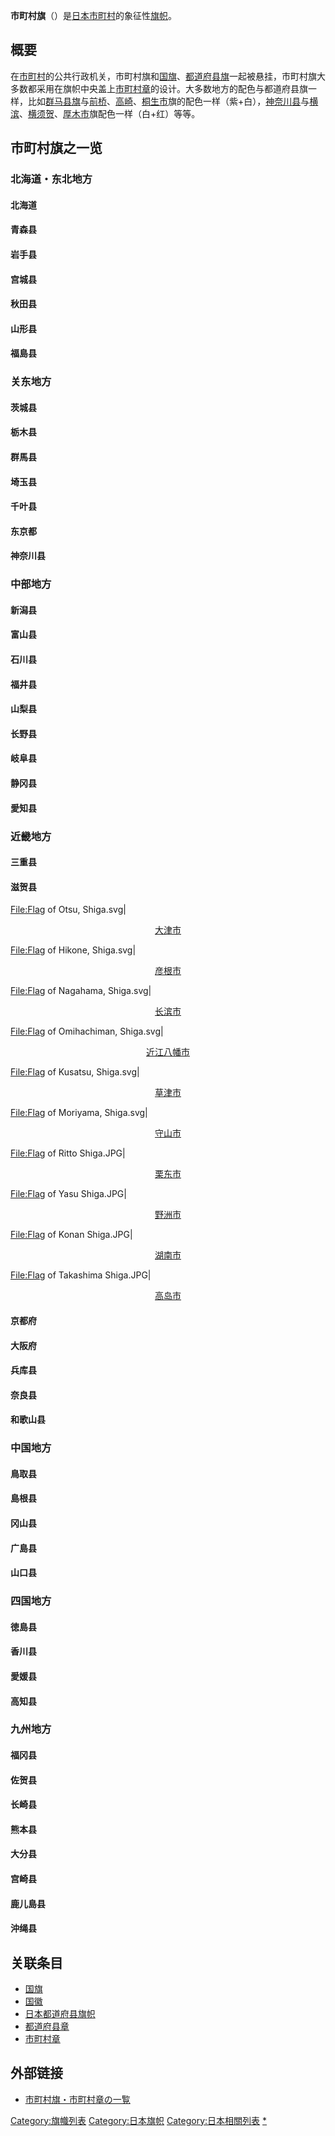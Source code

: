 '''市町村旗'''（{{jpn|j=市町村旗|hg=しちょうそんき|rm=|f=}}）是[[日本|日本]][[市町村|市町村]]的象征性[[旗帜|旗帜]]。
== 概要 ==
在[[市町村|市町村]]的公共行政机关，市町村旗和[[国旗|国旗]]、[[都道府县旗|都道府县旗]]一起被悬挂，市町村旗大多数都采用在旗帜中央盖上[[市町村章|市町村章]]的设计。大多数地方的配色与都道府县旗一样，比如[[群马县旗|群马县旗]]与[[前桥市|前桥]]、[[高崎市|高崎]]、[[桐生市|桐生市]]旗的配色一样（紫+白），[[神奈川县|神奈川县]]与[[横滨市|横滨]]、[[横须贺市|横须贺]]、[[厚木市|厚木市]]旗配色一样（白+红）等等。

== 市町村旗之一览==
=== 北海道・东北地方 ===
==== 北海道 ====
{{Gallery|width=150|height=100|captionstyle=text-align:center;
|File:Flag of Abashiri, Hokkaido.svg|[[网走市|网走市]]
|File:Flag of Akabira, Hokkaido.svg|[[赤平市|赤平市]]
|File:Flag of Asahikawa, Hokkaido.svg|[[旭川市|旭川市]]
|File:Flag of Ashibetsu, Hokkaido.svg|[[芦別市|芦別市]]
|File:Flag of Bibai, Hokkaido.svg|[[美呗市|美呗市]]
|File:Flag of Biratori, Hokkaido.svg|[[平取町|平取町]]
|File:Flag of Chitose, Hokkaido.svg|[[千岁市|千岁市]]
|File:Flag of Ebetsu, Hokkaido.svg|[[江别市|江别市]]
|File:Flag of Esashi, Hiyama, Hokkaido.svg|[[江差町|江差町]]
|File:Flag of Hakodate, Hokkaido.svg|[[函馆市|函馆市]]
|File:Flag of Iwamizawa, Hokkaido.svg|[[岩见泽市|岩见泽市]]
|File:Flag of Kitami, Hokkaido.svg|[[北见市|北见市]]
|File:Flag of Kushiro, Hokkaido.svg|[[钏路市|钏路市]]
|File:Flag of Kutchan, Hokkaido.svg|[[俱知安町|俱知安町]]
|File:Flag of Mikasa, Hokkaido.svg|[[三笠市|三笠市]]
|File:Flag of Monbetsu, Hokkaido.svg|[[纹別市|纹別市]]
|File:Flag of Muroran, Hokkaido.svg|[[室兰市|室兰市]]
|File:Flag of Nakashibetsu, Hokkaido.svg|[[中标津町|中标津町]]
|File:Flag of Nayoro, Hokkaido.svg|[[名寄市|名寄市]]
|File:Flag of Nemuro, Hokkaido.svg|[[根室市|根室市]]
|File:Flag of Obihiro, Hokkaido.svg|[[带广市|带广市]]
|File:Flag of Otaru, Hokkaido.svg|[[小樽市|小樽市]]
|File:Flag of Rumoi, Hokkaido.svg|[[留萌市|留萌市]]
|File:Flag of Sapporo, Hokkaido.svg|[[札幌市|札幌市]]
|File:Flag of Shibetsu, Hokkaido.svg|[[士別市|士別市]]
|File:Flag of Shintotsukawa, Hokkaido.svg|[[新十津川町|新十津川町]]
|File:Flag of Tomakomai, Hokkaido.svg|[[苫小牧市|苫小牧市]]
|File:Flag of Urakawa, Hokkaido.svg|[[浦河町|浦河町]]
|File:Flag of Utashinai Hokkaido.svg|[[歌志内市|歌志内市]]
|File:Flag of Wakkanai, Hokkaido.svg|[[稚内市|稚内市]]
|File:Flag of Yubari, Hokkaido.svg|[[夕张市|夕张市]]
}}

==== 青森县 ====
{{Gallery|width=150|height=100|style=background-color:white;|captionstyle=text-align:center;
|File:Flag of Aomori, Aomori.svg|[[青森市|青森市]]
|File:Flag of Hirosaki, Aomori.svg|[[弘前市|弘前市]]
|File:Flag of Hachinohe, Aomori.svg|[[八户市|八户市]]
|File:Flag of Kuroishi, Aomori.svg|[[黑石市|黑石市]]
|File:Flag of Goshogawara, Aomori.svg|[[五所川原市|五所川原市]]
|File:Flag of Towada, Aomori.svg|[[十和田市|十和田市]]
|File:Flag of Misawa, Aomori.svg|[[三泽市|三泽市]]
|File:Flag of Mutsu, Aomori.svg|[[陆奥市|陆奥市]]
|File:Flag of Hirakawa, Aomori.svg|[[平川市|平川市]]
}}

==== 岩手县 ====
{{Gallery|width=150|height=100|style=background-color:white;|captionstyle=text-align:center;
|File:Flag of Morioka, Iwate.svg|[[盛冈市|盛冈市]]
|File:Flag of Kamaishi, Iwate.svg|[[釜石市|釜石市]]
|File:Flag of Miyako Iwate.svg|[[宫古市|宫古市]]
|File:Flag of Ichinoseki, Iwate.svg|[[一关市|一关市]]
|File:Flag of Ofunato, Iwate.svg|[[大船渡市|大船渡市]]
|File:Flag of Hanamaki, Iwate.svg|[[花卷市|花卷市]]
|File:Flag of Kitakami Iwate.JPG|[[北上市|北上市]]
|File:Flag of Kuji Iwate.svg|[[久慈市|久慈市]]
|File:Flag of Tono, Iwate.svg|[[远野市|远野市]]
|File:Flag of Rikuzentakata, Iwate.svg|[[陆前高田市|陆前高田市]]
|File:Flag of Ninohe, Iwate.svg|[[二户市|二户市]]
|File:Flag of Oshu Iwate.JPG|[[奥州市|奥州市]]
}}

==== 宫城县 ====
{{Gallery|width=150|height=100|style=background-color:white;|captionstyle=text-align:center;
|File:Flag of Sendai, Miyagi.svg|[[仙台市|仙台市]]
|File:Flag of Ishinomaki, Miyagi.svg|[[石卷市|石卷市]]
|File:Flag of Shiogama, Miyagi.svg|[[盐竈市|盐竈市]]
|File:Flag of Kesennuma Miyagi.svg|[[气仙沼市|气仙沼市]]
|File:Flag of Shiroishi, Miyagi.svg|[[白石市|白石市]]
|File:Flag of Osaki, Miyagi.svg|[[大崎市|大崎市]]
}}

==== 秋田县 ====
{{Gallery|width=150|height=100|style=background-color:white;|captionstyle=text-align:center;
|File:Flag of Akita, Akita.svg|[[秋田市|秋田市]]
|File:Flag of Noshiro Akita.JPG|[[能代市|能代市]]
|File:Flag of Yokote Akita.svg|[[横手市|横手市]]
|File:Flag of Odate, Akita.svg|[[大館市|大館市]]
|File:Flag of Daisen, Akita.svg|[[大仙市|大仙市]]
|File:Flag of Ogata, Akita.svg|[[大潟村|大潟村]]
}}

==== 山形县 ====
{{Gallery|width=150|height=100|style=background-color:white;|captionstyle=text-align:center;
|File:Flag of Yamagata, Yamagata.svg|[[山形市|山形市]]
|File:Flag of Yonezawa, Yamagata.svg|[[米泽市|米泽市]]
|File:Flag of Tsuruoka, Yamagata.svg|[[鹤冈市|鹤冈市]]
|File:Flag of Sakata, Yamagata.svg|[[酒田市|酒田市]]
}}

==== 福島县====
{{Gallery|width=150|height=100|style=background-color:white;|captionstyle=text-align:center;
|File:Flag of Fukushima, Fukushima.svg|[[福岛市|福岛市]]
|File:Flag of Aizuwakamatsu, Fukushima.svg|[[会津若松市|会津若松市]]
|File:Flag of Koriyama, Fukushima.svg|[[郡山市|郡山市]]
|File:Flag of Shirakawa, Fukushima.svg|[[白河市|白河市]]
|File:Flag of Iwaki, Fukushima.svg|[[磐城市|磐城市]]
}}

=== 关东地方 ===
==== 茨城县 ====
{{Gallery|width=150|height=100|style=background-color:white;|captionstyle=text-align:center;
|File:Flag of Mito, Ibaraki.svg|[[水户市|水户市]]
|File:Flag of Hitachi, Ibaraki.svg|[[日立市|日立市]]
|File:Flag of Tsuchiura, Ibaraki.svg|[[土浦市|土浦市]]
|File:Flag of Ishioka Ibaraki.svg|[[石冈市|石冈市]]
|File:Flag of Yuki, Ibaraki.svg|[[结城市|结城市]]
|File:Flag of Ryūgasaki, Ibaraki.svg|[[龙崎市|龙崎市]] |File:Flag of Tsukuba, Ibaraki.svg|[[筑波市|筑波市]]
}}

==== 栃木县 ====
{{Gallery|width=150|height=100|style=background-color:white;|captionstyle=text-align:center;
|File:Flag of Utsunomiya, Tochigi.svg|[[宇都宫市|宇都宫市]]
|File:Flag of Ashikaga, Tochigi.svg|[[足利市|足利市]]
|File:Flag of Tochigi Tochigi.svg|[[栃木市|栃木市]]
|File:Flag of Sano Tochigi.svg|[[佐野市|佐野市]]
|File:Flag of Kanuma, Tochigi.svg|[[鹿沼市|鹿沼市]]
|File:Flag of Nikko, Tochigi.svg|[[日光市|日光市]]
|File:Flag of Oyama, Tochigi.svg|[[小山市|小山市]]
|File:Flag of Moka Tochigi.svg|[[真冈市|真冈市]]
|File:Flag of Otawara, Tochigi.svg|[[大田原市|大田原市]]
|File:Flag of Nasushiobara, Tochigi.svg|[[那须乌山市|那须乌山市]]
|File:Flag of Sakura Tochigi.svg|[[樱市|樱市]]
}}

==== 群馬县 ====
{{Gallery|width=150|height=100|style=background-color:white;|captionstyle=text-align:center;
|File:Flag of Maebashi, Gunma.svg|[[前桥市|前桥市]]
|File:Flag of Takasaki, Gunma.svg|[[高崎市|高崎市]]
|File:Flag of Kiryu, Gunma.svg|[[桐生市|桐生市]]
|File:Flag of Ota, Gunma.svg|[[太田市|太田市]]
|File:Flag of Isesaki, Gunma.svg|[[伊势崎市|伊势崎市]]
}}

==== 埼玉县 ====
{{Gallery|width=150|height=100|style=background-color:white;|captionstyle=text-align:center;
|File:Flag of Ageo, Saitama.svg|[[上尾市|上尾市]]
|File:Flag of Asaka, Saitama.svg|[[朝霞市|朝霞市]]
|File:Flag of Chichibu, Saitama.svg|[[秩父市|秩父市]]
|File:Flag of Gyoda, Saitama.svg|[[行田市|行田市]]
|File:Flag of Fujimi, Saitama.svg|[[富士见市|富士见市]]   
|File:Flag of Fujimino, Saitama.svg|[[富士见野市|富士见野市]]
|File:Flag of Fukaya, Saitama.svg|[[深谷市|深谷市]]
|File:Flag of Hanno Saitama.svg|[[饭能市|饭能市]]
|File:Flag of Hanyu, Saitama.svg|[[羽生市|羽生市]]
|File:Flag of Hasuda Saitama.svg|[[莲田市|莲田市]]
|File:Flag of Hidaka, Saitama.svg|[[日高市|日高市]]
|File:Flag of Higashimatsuyama, Saitama.svg|[[东松山市|东松山市]]
|File:Flag of Honjo, Saitama.svg|[[本庄市|本庄市]]
|File:Flag of Iruma, Saitama.svg|[[入间市|入间市]] 
|File:Flag of Kasukabe.svg|[[春日部市|春日部市]]
|File:Flag of Kawagoe, Saitama.svg|[[川越市|川越市]]
|File:Flag of Kawaguchi, Saitama.svg|[[川口市|川口市]]
|File:Flag of Kazo Saitama.svg|[[加须市|加须市]]
|File:Flag of Kitamoto, Saitama.svg|[[北本市|北本市]] 
|File:Flag of Kōnosu, Saitama.svg|[[鸿巢市|鸿巢市]]
|File:Flag of Koshigaya, Saitama.svg|[[越谷市|越谷市]]
|File:Flag of Kuki Saitama.svg|[[久喜市|久喜市]]
|File:Flag of Kumagaya, Saitama.svg|[[熊谷市|熊谷市]]
|File:Flag of Misato, Saitama.svg|[[三乡市|三乡市]] 
|File:Flag of Niiza, Saitama.svg|[[新座市|新座市]]
|File:Flag of Okegawa, Saitama.svg|[[桶川市|桶川市]] 
|File:Flag of Sakado, Saitama.svg|[[坂户市|坂户市]]
|File:Flag of Saitama, Saitama.svg|[[埼玉市|埼玉市]]
|File:Flag of Satte Saitama.svg|[[幸手市|幸手市]]
|File:Flag of Sayama, Saitama.svg|[[狭山市|狭山市]]
|File:Flag of Shiki, Saitama.svg|[[志木市|志木市]]
|File:Flag of Shiraoka Saitama.svg|[[白冈市|白冈市]]
|File:Flag of Soka, Saitama.svg|[[草加市|草加市]]
|File:Flag of Toda, Saitama.svg|[[户田市|户田市]]   
|File:Flag of Tokorozawa, Saitama.svg|[[所泽市|所泽市]]
|File:Flag of Tsurugashima Saitama.svg|[[鹤岛市|鹤岛市]] 
|File:Flag of Wako, Saitama.svg|[[和光市|和光市]]
|File:Flag of Warabi, Saitama.svg|[[蕨市|蕨市]]
|File:Flag of Yashio Saitama.svg|[[八潮市|八潮市]]
|File:Flag of Yoshikawa, Saitama.svg|[[吉川市|吉川市]] 
}}

==== 千叶县 ====
{{Gallery|width=150|height=100|style=background-color:white;|captionstyle=text-align:center;
|File:Flag of Chiba, Chiba.svg|[[千叶市|千叶市]]
|File:Flag of Choshi, Chiba.svg|[[铫子市|铫子市]]
|File:Flag of Ichikawa, Chiba.svg|[[市川市|市川市]]
|File:Flag of Funabashi, Chiba.svg|[[船桥市|船桥市]]
|File:Flag of Tateyama, Chiba.svg|[[馆山市|馆山市]]
|File:Flag of Kisarazu, Chiba.svg|[[木更津市|木更津市]]
|File:Flag of Matsudo, Chiba.svg|[[松户市|松户市]]
|File:Flag of Noda, Chiba.svg|[[野田市|野田市]]
|File:Flag of Mobara, Chiba.svg|[[茂原市|茂原市]]
|File:Flag of Narita, Chiba.svg|[[成田市|成田市]]
|File:Flag of Sakura, Chiba.svg|[[佐仓市|佐仓市]]
|File:Flag of Togane, Chiba.svg|[[东金市|东金市]]
|File:Flag of Asahi, Chiba.svg|[[旭市|旭市]]
|File:Flag of Narashino, Chiba.svg|[[习志野市|习志野市]]
|File:Flag of Kashiwa, Chiba.svg|[[柏市|柏市]]
|File:Flag of Katsuura, Chiba.svg|[[胜浦市|胜浦市]]
|File:Flag of Ichihara, Chiba.svg|[[市原市|市原市]]
|File:Flag of Nagareyama, Chiba.svg|[[流山市|流山市]]
|File:Flag of Yachiyo, Chiba.svg|[[八千代市|八千代市]]
|File:Flag of Abiko, Chiba.svg|[[我孙子市|我孙子市]]
|File:Flag of Kamagaya, Chiba.svg|[[镰谷市|镰谷市]]
|File:Flag of Kimitsu, Chiba.svg|[[君津市|君津市]]
|File:Flag of Futtsu Chiba.svg|[[富津市|富津市]]
|File:Flag of Urayasu, Chiba.svg|[[浦安市|浦安市]]
|File:Flag of Yotsukaido chiba chapter.svg|[[四街道市|四街道市]]
|File:Flag of Sodegaura Chiba.svg|[[袖浦市|袖浦市]]
|File:Flag of Yachimata, Chiba.svg|[[八街市|八街市]]
|File:Flag of Inzai, Chiba.svg|[[印西市|印西市]]
|File:Flag of Shiroi, Chiba.svg|[[白井市|白井市]]
|File:Flag of Tomisato, Chiba.svg|[[富里市|富里市]]
|File:Flag of Isumi, Chiba.svg|[[夷隅市|夷隅市]]
|File:Flag of Sosa, Chiba.svg|[[匝瑳市|匝瑳市]]
|File:Flag of Minamibōsō, Chiba.svg|[[南房总市|南房总市]]
|File:Flag of Katori, Chiba.svg|[[香取市|香取市]]
|File:Flag of Sanmu, Chiba.svg|[[山武市|山武市]]
|File:Flag of Oamashirasato, Chiba.svg|[[大网白里市|大网白里市]]
|File:Flag of Shisui, Chiba.svg|[[酒酒井町|酒酒井町]]
}}

==== 东京都 ====
{{Gallery|width=150|height=100|style=background-color:white;|captionstyle=text-align:center;
|File:Flag of Chiyoda, Tokyo.svg|[[千代田区|千代田区]]
|File:Flag of Chuo, Tokyo.svg|[[中央区_(东京都)|中央区]]
|File:Flag of Minato, Tokyo.svg|[[港区_(东京都)|港区]]
|File:Flag of Shinjuku, Tokyo.svg|[[新宿区|新宿区]]
|File:Flag of Bunkyo, Tokyo.svg|[[文京区|文京区]]
|File:Flag of Taito, Tokyo.svg|[[台东区|台东区]]
|File:Flag of Sumida, Tokyo.svg|[[墨田区|墨田区]]
|File:Flag of Koto, Tokyo.svg|[[江東區_(東京都)|江东区]]
|File:Flag of Shinagawa, Tokyo.svg|[[品川区|品川区]]
|File:Flag of Meguro, Tokyo.svg|[[目黑区|目黑区]]
|File:Flag of Ota, Tokyo.svg|[[大田区|大田区]]
|File:Flag of Setagaya, Tokyo.svg|[[世田谷区|世田谷区]]
|File:Flag of Shibuya, Tokyo.svg|[[涩谷区|涩谷区]]
|File:Flag of Nakano, Tokyo.svg|[[中野区|中野区]]
|File:Flag of Suginami, Tokyo.svg|[[杉並区|杉並区]]
|File:Flag of Toshima, Tokyo.svg|[[丰岛区|丰岛区]]
|File:Flag of Kita, Tokyo.svg|[[北区_(东京都)|北区]]
|File:Flag of Arakawa, Tokyo.svg|[[荒川区|荒川区]]
|File:Flag of Itabashi, Tokyo.svg|[[板桥区_(日本)|板橋区]]
|File:Flag of Nerima, Tokyo.svg|[[练马区|练马区]]
|File:Flag of Adachi, Tokyo.svg|[[足立区|足立区]]
|File:Flag_of_Katsushika-ku,_Tokyo.svg|[[葛饰区|葛饰区]]
|File:Flag of Edogawa, Tokyo.svg|[[江户川区|江户川区]]
|File:Flag of Hachioji, Tokyo.svg|[[八王子市|八王子市]]
|File:Flag of Tachikawa, Tokyo.svg|[[立川市|立川市]]
|File:Flag of Musashino, Tokyo.svg|[[武藏野市|武藏野市]]
|File:Flag of Mitaka, Tokyo.svg|[[三鹰市|三鹰市]]
|File:Flag of Ome, Tokyo.svg|[[青梅市|青梅市]]
|File:Flag of Fuchu, Tokyo.svg|[[府中市_(东京都)|府中市]]
|File:Flag of Akishima, Tokyo.svg|[[昭島市|昭島市]]
|File:Flag of Chofu, Tokyo.svg|[[调布市|调布市]]
|File:Flag of Machida, Tokyo.svg|[[町田市|町田市]]
|File:Flag of Koganei, Tokyo.svg|[[小金井市|小金井市]]
|File:Flag of Kodaira, Tokyo.svg|[[小平市|小平市]]
|File:Flag of Kokubunji, Tokyo.svg|[[国分寺市|国分寺市]]
|File:Flag of Kunitachi, Tokyo.svg|[[国立市|国立市]]
|File:Flag of Fussa, Tokyo.svg|[[福生市|福生市]]
|File:Flag of Komae, Tokyo.svg|[[狛江市|狛江市]]
|File:Flag of Higashiyamato Tokyo.svg|[[东大和市|东大和市]]
|File:Flag of Kiyose Tokyo.svg|[[清濑市|清濑市]]
|File:Flag of Musashimurayama, Tokyo.svg|[[武藏村山市|武藏村山市]]
|File:Flag of Tama, Tokyo.svg|[[多摩市|多摩市]]
|File:Flag of Inagi, Tokyo.svg|[[稻城市|稻城市]]
|File:Flag of_Hamura, Tokyo.svg|[[羽村市|羽村市]]
|File:Flag of Akiruno, Tokyo.svg|[[秋留野市|秋留野市]]
|File:Flag of Nishitokyo, Tokyo.svg|[[西东京市|西东京市]]
|File:Flag of Mizuho, Tokyo.svg|[[瑞穗町|瑞穗町]]
|File:Flag of Hinode, Tokyo.svg|[[日之出町|日之出町]]
|File:Flag of Okutama, Tokyo.svg|[[奥多摩町|奥多摩町]]
|File:Flag of Hinohara, Tokyo.svg|[[桧原村|桧原村]]
|File:Flag of Oshima, Tokyo.svg|[[大岛町|大岛町]]
|File:Flag of Hachijo, Tokyo.svg|[[八丈町|八丈町]]
|File:Flag of Aogashima, Tokyo.svg|[[青岛村|青岛村]]
|File:Flag of Ogasawara, Tokyo.svg|[[小笠原村|小笠原村]]
}}

==== 神奈川县 ====
{{Gallery|width=150|height=100|style=background-color:white;|captionstyle=text-align:center;
|File:Flag of Yokohama, Kanagawa.svg|[[横滨市|横滨市]]
|File:Flag of Kawasaki.svg|[[川崎市|川崎市]]
|File:Flag of Yokosuka, Kanagawa.svg|[[横须贺市|横须贺市]]
|File:Flag of Hiratsuka, Kanagawa.svg|[[平塚市|平塚市]]
|File:Flag of Kamakura, Kanagawa.svg|[[镰仓市|镰仓市]]
|File:Flag of Fujisawa, Kanagawa.svg|[[藤泽市|藤泽市]]
|File:Flag of Odawara, Kanagawa.svg|[[小田原市|小田原市]]
|File:Flag of Chigasaki, Kanagawa.svg|[[茅崎市|茅崎市]]
|File:Flag of Zushi Kanagawa.svg|[[逗子市|逗子市]]
|File:Flag of Sagamihara, Kanagawa.svg|[[相模原市|相模原市]]
|File:Flag of Miura Kanagawa.svg|[[三浦市|三浦市]]
|File:Flag of Hadano, Kanagawa.svg|[[秦野市|秦野市]]
|File:Flag of Atsugi, Kanagawa.svg|[[厚木市|厚木市]]
|File:Flag of Yamato, Kanagawa.svg|[[大和市|大和市]]
|File:Flag of Isehara, Kanagawa.svg|[[伊勢原市|伊勢原市]]
|File:Flag of Ebina, Kanagawa.svg|[[海老名市|海老名市]]
|File:Flag of Zama, Kanagawa.svg|[[座間市|座間市]]
|File:Flag of Minamiashigara, Kanagawa.svg|[[南足柄市|南足柄市]]
|File:Flag of Ayase, Kanagawa.svg|[[绫濑市|绫濑市]]
|File:Flag of Hakone, Kanagawa.svg|[[箱根町|箱根町]]
}}

=== 中部地方 ===
==== 新潟县 ====
{{Gallery|width=150|height=100|style=background-color:white;|captionstyle=text-align:center;
|File:Flag of Niigata, Niigata.svg|[[新潟市|新潟市]]
|File:Flag of Nagaoka, Niigata.svg|[[长冈市|长冈市]]
|File:Flag of Sanjo, Niigata.svg|[[三条市|三条市]]
|File:Flag of Kashiwazaki, Niigata.svg|[[柏崎市|柏崎市]]
|File:Flag of Shibata, Niigata.svg|[[新发田市|新发田市]]
|File:Flag of Ojiya Niigata.svg|[[小千谷市|小千谷市]]
|File:Flag of Kamo Niigata.svg|[[加茂市|加茂市]]
|File:Flag of Tokamachi Niigata.svg|[[十日町市|十日町市]]
|File:Flag of Mitsuke, Niigata.svg|[[见附市|见附市]]
|File:Flag of Tsubame, Niigata.svg|[[燕市|燕市]]
|File:Flag of Itoigawa, Niigata.svg|[[糸魚川市|糸魚川市]]
|File:Flag of Myoko Nigata.svg|[[妙高市|妙高市]]
|File:Flag of Gosen Niigata.svg|[[五泉市|五泉市]]
|File:Flag of Joetsu, Niigata.svg|[[上越市|上越市]]
|File:Flag of Sado, Niigata.svg|[[佐渡市|佐渡市]]
}}

==== 富山县 ====
{{Gallery|width=150|height=100|style=background-color:white;|captionstyle=text-align:center;
|File:Flag of Toyama, Toyama.svg|[[富山市|富山市]]
|File:Flag of Takaoka, Toyama.svg|[[高冈市|高冈市]]
|File:Uozu-shisho.png|[[鱼津市|鱼津市]]
|File:Flag of Himi Toyama.svg|[[冰見市|冰見市]]
|File:Flag of Namerikawa Toyama.JPG|[[滑川市|滑川市]]
|File:Flag of Kurobe, Toyama.svg|[[黑部市|黑部市]]
|File:Flag of Tonami, Toyama.svg|[[砺波市|砺波市]]
}}

==== 石川县 ====
{{Gallery|width=150|height=100|style=background-color:white;|captionstyle=text-align:center;
|File:Flag of Kanazawa, Ishikawa.svg|[[金泽市|金泽市]]
|File:Flag of Nanao, Ishikawa.svg|[[七尾市|七尾市]]
|File:Flag of Komatsu, Ishikawa.svg|[[小松市|小松市]]
|File:Flag of Suzu, Ishikawa.svg|[[珠洲市|珠洲市]]
|File:Flag of Kaga, Ishikawa.svg|[[加贺市|加贺市]]
|File:Flag of Hakui, Ishikawa.svg|[[羽咋市|羽咋市]]
}}

==== 福井县 ====
{{Gallery|width=150|height=100|style=background-color:white;|captionstyle=text-align:center;
|File:Flag of Fukui, Fukui.svg|[[福井市|福井市]]
|File:Flag of Tsuruga, Fukui.svg|[[敦贺市|敦贺市]]
|File:Flag of Obama, Fukui.svg|[[小滨市|小滨市]]
|File:Flag of Ōno, Fukui.svg|[[大野市|大野市]]
|File:Flag of Katsuyama, Fukui.svg|[[胜山市|胜山市]]
|File:Flag of Sabae, Fukui.JPG|[[鯖江市|鯖江市]]
|File:Flag of Echizencity Fukui.JPG|[[越前市|越前市]]
}}

==== 山梨县 ====
{{Gallery|width=150|height=100|style=background-color:white;|captionstyle=text-align:center;
|File:Flag of Kofu, Yamanashi.svg|[[甲府市|甲府市]]
|File:Flag of Fujiyoshida, Yamanashi.svg|[[富士吉田市|富士吉田市]]
|File:Flag of Tsuru Yamanashi.JPG|[[都留市|都留市]]
|File:Flag of Yamanashi, Yamanashi.svg|[[山梨市|山梨市]]
|File:Flag of Otsuki, Yamanashi.svg|[[大月市|大月市]]
|File:Flag of Nirasaki, Yamanashi.svg|[[韮崎市|韮崎市]]
|File:Flag of Koshu, Yamanashi.svg|[[甲州市|甲州市]]}}

==== 长野县 ====
{{Gallery|width=150|height=100|style=background-color:white;|captionstyle=text-align:center;
|File:Flag of Nagano, Nagano.svg|[[长野市|长野市]]
|File:Flag of Matsumoto, Nagano.svg|[[松本市|松本市]]
|File:Flag of Ueda, Nagano.svg|[[上田市|上田市]]
|File:Flag of Okaya, Nagano.svg|[[冈谷市|冈谷市]]
|File:Flag of Iida, Nagano.svg|[[饭田市|饭田市]]
|File:Flag of Suwa, Nagano.svg|[[诹访市|诹访市]]
|File:Flag of Suzaka, Nagano.svg|[[須坂市|須坂市]]
|File:Flag of Komoro, Nagano.svg|[[小諸市|小諸市]]
|File:Flag of Komagane, Nagano.svg|[[駒根市|駒根市]]
|File:Flag of Nakano, Nagano.svg|[[中野市|中野市]]
|File:Flag of Omachi, Nagano.svg|[[大町市|大町市]]
|File:Flag of Iiyama, Nagano.svg|[[飯山市|飯山市]]
|File:Flag of Chino, Nagano.svg|[[茅野市|茅野市]]
|File:Flag of Shiojiri, Nagano.svg|[[盐尻市|盐尻市]]
|File:Flag of Saku, Nagano.svg|[[佐久市|佐久市]]
|File:Flag of Karuizawa, Nagano.svg|[[轻井泽町|轻井泽町]]
}}

==== 岐阜县 ====
{{Gallery|width=150|height=100|style=background-color:white;|captionstyle=text-align:center;
|File:Flag of Gifu, Gifu.svg|[[岐阜市|岐阜市]]
|File:Flag of Ogaki, Gifu.svg|[[大垣市|大垣市]]
|File:Flag of Takayama, Gifu.svg|[[高山市|高山市]]
|File:Flag of Nakatsugawa, Gifu.svg|[[中津川市|中津川市]]
|File:Flag_of_Mino,_Gifu.jpg|[[美浓市|美浓市]]
|File:Flag of Mizunami, Gifu.JPG|[[瑞浪市|瑞浪市]]
|File:Flag of Hashima, Gifu.svg|[[羽島市|羽島市]]
|File:Flag of Ena, Gifu.JPG|[[恵那市|恵那市]]
|File:Flag of Minokamo Gifu.JPG|[[美浓加茂市|美浓加茂市]]
|File:Flag of Toki, Gifu.svg|[[土岐市|土岐市]]
|File:Fiag of Yoro, Gifu.JPG|[[养老町|养老町]]
|File:Flag_of_Wanouchi,_Gifu.jpg|[[轮之内町|轮之内町]]
}}

==== 静冈县 ====
{{Gallery|width=150|height=100|style=background-color:white;|captionstyle=text-align:center;
|File:Flag of Shizuoka, Shizuoka.svg|[[静冈市|静冈市]]
|File:Flag of Hamamatsu, Shizuoka.svg|[[滨松市|滨松市]]
|File:Flag of Numazu, Shizuoka.svg|[[沼津市|沼津市]]
|File:Flag of Atami, Shizuoka.svg|[[熱海市|熱海市]]
|File:Flag of Mishima, Shizuoka.svg|[[三島市|三島市]]
|File:Flag of Fujinomiya, Shizuoka.svg|[[富士宫市|富士宫市]]
|File:Flag of Ito, Shizuoka.svg|[[伊东市|伊东市]]
|File:Flag of Shimada Shizuoka.JPG|[[島田市|島田市]]
|File:Flag of Fuji, Shizuoka.svg|[[富士市|富士市]]
|File:Flag of Yaizu, Shizuoka.svg|[[烧津市|烧津市]]
|File:Flag of Fujieda, Shizuoka.svg|[[藤枝市|藤枝市]]
|File:Flag of Gotenba, Shizuoka.svg|[[御殿場市|御殿場市]]
|File:Flag of Fukuroi Shizuoka.svg|[[袋井市|袋井市]]
|File:Flag of Shimoda, Shizuoka.svg|[[下田市|下田市]]
|File:Flag of Susono, Shizuoka.svg|[[裾野市|裾野市]]
|File:Flag of Kosai Shizuoka.JPG|[[湖西市|湖西市]]
|File:Flag of Izu Shizuoka.JPG|[[伊豆市|伊豆市]]
|File:Flag of Omaezaki Shizuoka.JPG|[[御前崎市|御前崎市]]
|File:Flag of Kikugawa, Shizuoka.svg|[[菊川市|菊川市]]
|File:Flag of Izunokuni, Shizuoka.svg|[[伊豆之国市|伊豆之国市]]
}}

==== 愛知县 ====
{{Gallery|width=150|height=100|style=background-color:white;|captionstyle=text-align:center;
|File:Flag of Nagoya.svg|[[名古屋市|名古屋市]]
|File:Flag of Toyohashi, Aichi.svg|[[丰桥市|丰桥市]]
|File:Flag of Okazaki, Aichi.svg|[[冈崎市|冈崎市]]
|File:Flag of Ichinomiya, Aichi.svg|[[一宫市|一宫市]]
|File:Flag of Seto, Aichi.svg|[[濑户市|濑户市]]
|File:Flag of Handa, Aichi.svg|[[半田市|半田市]]
|File:Flag of Kasugai, Aichi.svg|[[春日井市|春日井市]]
|File:Flag of Toyokawa, Aichi.svg|[[丰川市|丰川市]]
|File:Flag of Kariya, Aichi.svg|[[刈谷市|刈谷市]]
|File:Flag of Toyota, Aichi.svg|[[丰田市|丰田市]]
|File:Flag of Anjo, Aichi.svg|[[安城市_(日本)|安城市]]
|File:Flag of Gamagori, Aichi.svg|[[蒲郡市|蒲郡市]]
|File:Flag of Inuyama, Aichi.svg|[[犬山市|犬山市]]
|File:Flag of Konan, Aichi.svg|[[江南市|江南市]]
|File:Flag of Komaki, Aichi.svg|[[小牧市|小牧市]]
|File:Flag of Inazawa, Aichi.svg|[[稻泽市|稻泽市]]
}}

=== 近畿地方 ===
==== 三重县 ====
{{Gallery|width=150|height=100|style=background-color:white;|captionstyle=text-align:center;
|File:Flag of Tsu, Mie.svg|[[津市_(日本)|津市]]
|File:Flag of Yokkaichi, Mie.svg|[[四日市市|四日市市]]
|File:Flag of Ise, Mie.svg|[[伊勢市|伊勢市]]
|File:Flag of Suzuka, Mie.svg|[[鈴鹿市|鈴鹿市]]
|File:Flag of Nabari, Mie.svg|[[名張市|名張市]]
|File:Flag of Owase, Mie.svg|[[尾鹫市|尾鹫市]]
|File:Flag of Kameyama Mie.JPG|[[龟山市|龟山市]]
|File:Flag of Toba, Mie.svg|[[鳥羽市|鳥羽市]]
|File:Flag of Shima, Mie.svg|[[志摩市|志摩市]]
|File:Flag of komono Mie.JPG|[[菰野町|菰野町]]
|File:Flag of Meiwa, Mie.svg|[[明和町_(三重县)|明和町]]
}}

==== 滋贺县 ====
<gallery widths=150 heights=100 style="text-align:left;">
File:Flag of Otsu, Shiga.svg|<center>[[大津市|大津市]]</center>
File:Flag of Hikone, Shiga.svg|<center>[[彦根市|彦根市]]</center>
File:Flag of Nagahama, Shiga.svg|<center>[[长滨市|长滨市]]</center>
File:Flag of Omihachiman, Shiga.svg|<center>[[近江八幡市|近江八幡市]]</center>
File:Flag of Kusatsu, Shiga.svg|<center>[[草津市|草津市]]</center>
File:Flag of Moriyama, Shiga.svg|<center>[[守山市|守山市]]</center>
File:Flag of Ritto Shiga.JPG|<center>[[栗东市|栗东市]]</center>
File:Flag of Yasu Shiga.JPG|<center>[[野洲市|野洲市]]</center>
File:Flag of Konan Shiga.JPG|<center>[[湖南市|湖南市]]</center>
File:Flag of Takashima Shiga.JPG|<center>[[高岛市|高岛市]]</center>
</gallery>

==== 京都府 ====
{{Gallery|width=150|height=100|style=background-color:white;|captionstyle=text-align:center;
|File:Flag of Kyoto City.svg|[[京都市|京都市]]
|File:Flag of Fukuchiyama, Kyoto.svg|[[福知山市|福知山市]]
|File:Flag of Maizuru, Kyoto.svg|[[舞鶴市|舞鶴市]]
|File:Flag of Ayabe, Kyoto.svg|[[绫部市|绫部市]]
|File:Flag of Uji, Kyoto.svg|[[宇治市|宇治市]]
|File:Flag of Miyazu, Kyoto.svg|[[宫津市|宫津市]]
|File:Flag of Kameoka, Kyoto.svg|[[龟冈市|龟冈市]]
|File:Flag of Joyo, Kyoto.svg|[[城陽市|城陽市]]
|File:Flag of Mukō, Kyoto.svg|[[向日市|向日市]]
|File:Flag of Nagaokakyo, Kyoto.svg|[[长冈京市|长冈京市]]
|File:Flag of Yawata Kyoto.JPG|[[八幡市|八幡市]]
|File:Flag of Kyōtanabe, Kyoto.svg|[[京田边市|京田边市]]
|File:Flag of Kizugawa, Kyoto.svg|[[木津川市|木津川市]]
|File:Fiag of Ine, Kyoto.JPG|[[伊根町|伊根町]]
}}

==== 大阪府 ====
{{Gallery|width=150|height=100|style=background-color:white;|captionstyle=text-align:center;
|File:Flag of Osaka City.svg|[[大阪市|大阪市]]
|File:Flag of Sakai, Osaka.svg|[[堺市|堺市]]
|File:Flag of Kishiwada, Osaka.svg|[[岸和田市|岸和田市]]
|File:Flag of Toyonaka, Osaka.svg|[[丰中市|丰中市]]
|File:Flag of Ikeda, Osaka.svg|[[池田市|池田市]]
|File:Flag of Suita, Osaka.svg|[[吹田市|吹田市]]
|File:Flag of Izumiōtsu, Osaka.svg|[[泉大津市|泉大津市]]
|File:Flag of Takatsuki, Osaka.svg|[[高槻市|高槻市]]
|File:Flag of Kaizuka, Osaka.svg|[[貝塚市|貝塚市]]
|File:Flag of Moriguchi, Osaka.svg|[[守口市|守口市]]
|File:Flag of Hirakata, Osaka.svg|[[枚方市|枚方市]]
|File:Flag of Ibaraki, Osaka.svg|[[茨木市|茨木市]]
|File:Flag of Yao, Osaka.svg|[[八尾市|八尾市]]
|File:Flag of Izumisano, Osaka.svg|[[泉佐野市|泉佐野市]]
|File:Flag of Tondabayashi, Osaka.svg|[[富田林市|富田林市]]
|File:Flag of Neyagawa, Osaka.svg|[[寝屋川市|寝屋川市]]
|File:Flag of Kawachinagano, Osaka.svg|[[河内长野市|河内长野市]]
|File:Flag of Matsubara, Osaka.svg|[[松原市_(日本)|松原市]]
|File:Flag of Daito, Osaka.svg|[[大东市|大东市]]
|File:Flag of Izumi, Osaka.svg|[[和泉市|和泉市]]
|File:Flag of Minoo, Osaka.svg|[[箕面市|箕面市]]
|File:Flag of Kashiwara Osaka.svg|[[柏原市|柏原市]]
|File:Flag of Habikino, Osaka.svg|[[羽曳野市|羽曳野市]]
|File:Flag of Settsu (Ōsaka).svg|[[摄津市|摄津市]]
|File:Flag of Takaishi, Osaka.svg|[[高石市|高石市]]
|File:Flag of Fujiidera, Osaka.svg|[[藤井寺市|藤井寺市]]
|File:Flag of Higashiosaka, Osaka.svg|[[东大阪市|东大阪市]]
}}

==== 兵库县 ====
{{Gallery|width=150|height=100|style=background-color:white;|captionstyle=text-align:center;
|File:Flag_of_Kobe.svg|[[神户市|神户市]]
|File:Flag of Himeji, Hyogo.svg|[[姫路市|姫路市]]
|File:Flag of Amagasaki, Hyogo.svg|[[尼崎市|尼崎市]]
|File:Flag of Akashi, Hyogo.svg|[[明石市|明石市]]
|File:Flag of Nishinomiya, Hyogo.svg|[[西宫市|西宫市]]
|File:Flag of Sumoto, Hyogo.svg|[[洲本市|洲本市]]
|File:Flag of Ashiya, Hyogo.svg|[[芦屋市|芦屋市]]
|File:Flag of Itami, Hyogo.svg|[[伊丹市|伊丹市]]
|File:Flag of Aioi, Hyogo.svg|[[相生市|相生市]]
|File:Flag of Kakogawa, Hyogo.svg|[[加古川市|加古川市]]
|File:Flag of Akō, Hyōgo.svg|[[赤穗市|赤穗市]]
|File:Flag of Nishiwaki, Hyōgo.svg|[[西胁市|西胁市]]
|File:Flag of Takarazuka, Hyogo.svg|[[宝塚市|宝塚市]]
|File:Flag of Miki, Hyogo.svg|[[三木市|三木市]]
|File:Flag of Takasago, Hyogo.svg|[[高砂市|高砂市]]
|File:Flag of Kawanishi, Hyogo.svg|[[川西市|川西市]]
|File:Flag of Ono Hyogo.JPG|[[小野市|小野市]]
|File:Flag of Sanda, Hyogo.svg|[[三田市|三田市]]
}}

==== 奈良县 ====
{{Gallery|width=150|height=100|style=background-color:white;|captionstyle=text-align:center;
|File:Flag of Nara, Nara.svg|[[奈良市|奈良市]]
|File:Flag of Yamatotakata Nara.JPG|[[大和高田市|大和高田市]]
|File:Flag of Tenri, Nara.svg|[[天理市|天理市]]
|File:Flag of Kashihara, Nara.svg|[[橿原市|橿原市]]
|File:Flag of Sakurai, Nara.svg|[[樱井市|樱井市]]
|File:Flag of Gojo Nara.JPG|[[五條市|五條市]]
|File:Flag of Gose Nara.svg|[[御所市|御所市]]
|File:Flag of Ikoma, Nara.svg|[[生駒市|生駒市]]
|File:Flag of Asuka, Nara.svg|[[明日香村|明日香村]]
|File:Flag of Totsukawa, Nara.svg|[[十津川村|十津川村]]
}}

==== 和歌山县 ====
{{Gallery|width=150|height=100|style=background-color:white;|captionstyle=text-align:center;
|File:Flag of Wakayama, Wakayama.svg|[[和歌山市|和歌山市]]
|File:Flag of Shingu, Wakayama.svg|[[新宫市|新宫市]]
|File:Flag of Kainan Wakayama.JPG|[[海南市|海南市]]
|File:Flag of Tanabe, Wakayama.svg|[[田边市|田边市]]
|File:Flag of Gobo Wakayama.JPG|[[御坊市|御坊市]]
|File:Flag of Hashimoto, Wakayama.svg|[[桥本市|桥本市]]
|File:Flag of Arida, Wakayama.svg|[[有田市|有田市]]
}}

=== 中国地方 ===
==== 鳥取县 ====
{{Gallery|width=150|height=100|style=background-color:white;|captionstyle=text-align:center;
|File:Flag of Tottori, Tottori.svg|[[鳥取市|鳥取市]]
|File:Flag of Yonago, Tottori.svg|[[米子市|米子市]]
|File:Flag of Kurayoshi, Tottori.svg|[[倉吉市|倉吉市]]
|File:Flag of Sakaiminato, Tottori.svg|[[境港市|境港市]]
}}

==== 島根县 ====
{{Gallery|width=150|height=100|style=background-color:white;|captionstyle=text-align:center;
|File:Flag of Matsue, Shimane.svg|[[松江市|松江市]]
|File:Flag of Hamada, Shimane.svg|[[滨田市|滨田市]]
|File:Flag of Izumo, Shimane.svg|[[出雲市|出雲市]]
|File:Flag of Masuda, Shimane.svg|[[益田市|益田市]]
|File:Flag of Tsuwano, Shimane.svg|[[津和野町|津和野町]]
|File:Flag of Okinoshima, Shimane.svg|[[隐岐之岛町|隐岐之岛町]]
}}

==== 冈山县 ====
{{Gallery|width=150|height=100|style=background-color:white;|captionstyle=text-align:center;
|File:Flag of Okayama, Okayama.svg|[[冈山市|冈山市]]
|File:Flag of Kurashiki, Okayama.svg|[[倉敷市|倉敷市]]
|File:Flag of Tsuyama, Okayama.svg|[[津山市|津山市]]
|File:Flag of Tamano Okayama.JPG|[[玉野市|玉野市]]
|File:Flag of Kasaoka, Okayama.svg|[[笠冈市|笠冈市]]
|File:Flag of Ibara, Okayama.JPG|[[井原市|井原市]]
|File:Flag of Soja Okayama.JPG|[[总社市|总社市]]
|File:Flag of Takahashi Okayama.JPG|[[高梁市|高梁市]]
|File:Flag of Niimi Okayama.JPG|[[新見市|新見市]]
|File:Flag of Bizen Okayama.JPG|[[備前市|備前市]]
|File:Flag of Setouchi Okayama.JPG|[[濑户内市|濑户内市]]
|File:Flag of Akaiwa, Okayama.svg|[[赤磐市|赤磐市]]
|File:Flag of Maniwa, Okayama.svg|[[真庭市|真庭市]]
|File:Flag of Mimasaka Okayama.JPG|[[美作市|美作市]]
|File:Flag of Asakuchi Okayama.JPG|[[浅口市|浅口市]]
|File:Flag of Wake Okayama.JPG|[[和气町|和气町]]
|File:Flag of Hayashima Okayama.svg|[[早島町|早島町]]
|File:Flag of Satosho Okayama.JPG|[[里庄町|里庄町]]
|File:Flag of Yakage Okayama.JPG|[[矢掛町|矢掛町]]
|File:Flag of Kaganino Okayama.JPG|[[鏡野町|鏡野町]]
|File:Flag of Nagi Okayama.JPG|[[奈義町|奈義町]]
|File:Flag of Nishiawakura Okayama.JPG|[[西粟倉村|西粟倉村]]
|File:Flag of Kibichuo Okayama.JPG|[[吉備中央町|吉備中央町]]
}}

==== 广島县 ====
{{Gallery|width=150|height=100|style=background-color:white;|captionstyle=text-align:center;
|File:Flag of Hiroshima, Hiroshima.svg|[[广島市|广島市]]
|File:Flag of Onomichi, Hiroshima.svg|[[尾道市|尾道市]]
|File:Flag of Kure, Hiroshima.svg|[[吴市|吴市]]
|File:Flag of Fukuyama, Hiroshima.svg|[[福山市|福山市]]
|File:Flag of Mihara, Hiroshima.svg|[[三原市|三原市]]
|File:Flag of Fuchu city, Hiroshima.svg|[[府中市_(广島县)|府中市]]
|File:Flag of Shōbara, Hiroshima.svg|[[庄原市|-{庄}-原市]]
|File:Flag of Otake, Hiroshima.svg|[[大竹市|大竹市]]
|File:Flag of Takehara Hiroshima.JPG|[[竹原市|竹原市]]
|File:Flag of Higashihiroshima, Hiroshima.svg|[[东广島市|东广島市]]
|File:Flag of Hatsukaichi.svg|[[廿日市市|廿日市市]]
}}

==== 山口县 ====
{{Gallery|width=150|height=100|style=background-color:white;|captionstyle=text-align:center;
|File:Flag of Shimonoseki, Yamaguchi.svg|[[下関市|下関市]]
|File:Flag of Ube, Yamaguchi.svg|[[宇部市|宇部市]]
|File:Flag of Yamaguchi, Yamaguchi.svg|[[山口市|山口市]]
|File:Flag of Hagi, Yamaguchi.svg|[[萩市|萩市]]
|File:Flag of Hofu, Yamaguchi.svg|[[防府市|防府市]]
|File:Flag of Kudamatsu Yamaguchi.JPG|[[下松市|下松市]]
|File:Flag of Iwakuni, Yamaguchi.svg|[[岩国市|岩国市]]
|File:Flag of Hikari, Yamaguchi.svg|[[光市|光市]]
|File:Flag of Nagato Yamagichi.JPG|[[长門市|长門市]]
|File:Flag of Yanai, Yamaguchi.svg|[[柳井市|柳井市]]
|File:Flag of Shunan, Yamaguchi.svg|[[周南市|周南市]]
}}

=== 四国地方 ===
==== 徳島县 ====
{{Gallery|width=150|height=100|style=background-color:white;|captionstyle=text-align:center;
|File:Flag of Tokushima, Tokushima.svg|[[徳島市|徳島市]]
|File:Flag of Naruto, Tokushima.svg|[[鳴門市|鳴門市]]
|File:Flag of Komatsushima, Tokushima.svg|[[小松島市|小松島市]]
|File:Flag of Anan, Tokushima.svg|[[阿南市|阿南市]]
|File:Flag of Aizumi, Tokushima.JPG|[[藍住町|藍住町]]
}}

==== 香川县 ====
{{Gallery|width=150|height=100|style=background-color:white;|captionstyle=text-align:center;
|File:Flag of Takamatsu, Kagawa.svg|[[高松市|高松市]]
|File:Flag of Marugame, Kagawa.svg|[[丸龟市|丸龟市]]
|File:Flag of Sakaide, Kagawa.svg|[[坂出市|坂出市]]
|File:Flag of Zentsuji Kagawa.JPG|[[善通寺市|善通寺市]]
|File:Flag of Kanonji Kagawa.JPG|[[观音寺市|观音寺市]]
|File:Flag of Tonosho, Kagawa.svg|[[土庄町|土庄町]]
|File:Flag of Miki, Kagawa.JPG|[[三木町|三木町]]
}}

==== 愛媛县 ====
{{Gallery|width=150|height=100|style=background-color:white;|captionstyle=text-align:center;
|File:Flag of Matsuyama, Ehime.svg|[[松山市|松山市]]
|File:Flag of Yawatahama, Ehime.svg|[[八幡滨市|八幡滨市]]
|File:Flag of Niihama, Ehime.svg|[[新居滨市|新居滨市]]
|File:Flag of Ōzu, Ehime.svg|[[大洲市|大洲市]]
}}

==== 高知县 ====
{{Gallery|width=150|height=100|style=background-color:white;|captionstyle=text-align:center;
|File:Flag of Kochi, Kochi.svg|[[高知市|高知市]]
|File:Flag of Sukumo Kochi.JPG|[[宿毛市|宿毛市]]
|File:Flag of Aki, Kochi.svg|[[安艺市|安艺市]]
|File:Flag of Susaki, Kōchi.svg|[[須崎市|須崎市]]
|File:Flag of Muroto, Kōchi.svg|[[室户市|室户市]]
|File:Flag of Nankoku, Kochi.svg|[[南国市|南国市]]
}}

=== 九州地方 ===
==== 福冈县 ====
{{Gallery|width=150|height=100|style=background-color:white;|captionstyle=text-align:center;
|File:Flag of Kitakyushu, Fukuoka.svg|[[北九州市|北九州市]]
|File:Flag of Fukuoka City.svg|[[福冈市|福冈市]]
|File:Flag of Omuta, Fukuoka.svg|[[大牟田市|大牟田市]]
|File:Flag of Kurume, Fukuoka.svg|[[久留米市|久留米市]]
|File:Flag of Iizuka, Fukuoka.svg|[[飯塚市|飯塚市]]
|File:Flag of Ogori Fukuoka.svg|[[小郡市|小郡市]]
|File:Flag of Chikushino, Fukuoka.svg|[[筑紫野市|筑紫野市]]
|File:Flag of Kasuga, Fukuoka.svg|[[春日市|春日市]]
|File:Flag of Onojo, Fukuoka.svg|[[大野城市|大野城市]]
}}

==== 佐贺县 ====
{{Gallery|width=150|height=100|style=background-color:white;|captionstyle=text-align:center;
|File:Flag of Saga, Saga.svg|[[佐贺市|佐贺市]]
|File:Flag of Karatsu, Saga.svg|[[唐津市_(日本)|唐津市]]
|File:Flag of Tosu, Saga.svg|[[鳥栖市|鳥栖市]]
}}

==== 长崎县 ====
{{Gallery|width=150|height=100|style=background-color:white;|captionstyle=text-align:center;
|File:Alex K Nagasaki hata.svg|[[长崎市|长崎市]]
|File:Flag of Sasebo, Nagasaki.svg|[[佐世保市|佐世保市]]
|File:Flag of Shimabara, Nagasaki.svg|[[島原市|島原市]]
|File:Flag of Omura, Nagasaki.svg|[[大村市|大村市]]
|File:Flag of Hirado, Nagasaki.svg|[[平户市|平户市]]
|File:Flag of Matsuura nagasaki.JPG|[[松浦市|松浦市]]
|File:Flag of Tsushima, Nagasaki.svg|[[对馬市|对馬市]]
|File:Flag of Iki, Nagasaki.svg|[[壱岐市|壱岐市]]
|File:Flag of Goto, Nagasaki.svg|[[五島市|五島市]]
}}

==== 熊本县 ====
{{Gallery|width=150|height=100|style=background-color:white;|captionstyle=text-align:center;
|File:Flag of Kumamoto, Kumamoto.svg|[[熊本市|熊本市]]
|File:Flag of Yatsushiro, Kumamoto.svg|[[八代市|八代市]]
|File:Flag of Tamana, Kumamoto.svg|[[玉名市|玉名市]]
|File:Flag of Hitoyoshi, Kumamoto.svg|[[人吉市|人吉市]]
|File:Flag of Arao Kumamoto no logo type.JPG|[[荒尾市|荒尾市]]
|File:Flag of Yamaga, Kumamoto.svg|[[山鹿市|山鹿市]]
|File:Flag of Minamata, Kumamoto.svg|[[水俣市|水俣市]]
|File:Flag of Amakusa, Kumamoto.svg|[[天草市|天草市]]
|File:Flag of Aso, Kumamoto.svg|[[阿蘇市|阿蘇市]]
|File:Flag of Kikuchi, Kumamoto.svg|[[菊池市|菊池市]]

}}

==== 大分县 ====
{{Gallery|width=150|height=100|style=background-color:white;|captionstyle=text-align:center;
|File:Flag of Oita, Oita.svg|[[大分市|大分市]]
|File:Flag of Beppu, Oita.svg|[[別府市|別府市]]
|File:Flag of Nakatsu, Oita.svg|[[中津市|中津市]]
|File:Flag of Hita, Oita.svg|[[日田市|日田市]]
|File:Flag of Usuki Oita.JPG|[[臼杵市|臼杵市]]
|File:Flag of Tsukumi, Ōita.svg|[[津久見市|津久見市]]
}}

==== 宫崎县 ====
{{Gallery|width=150|height=100|style=background-color:white;|captionstyle=text-align:center;
|File:Flag of Miyazaki, Miyazaki.svg|[[宫崎市|宫崎市]]
|File:Flag of Nobeoka, Miyazaki.svg|[[延冈市|延冈市]]
|File:Flag of Nichinan, Miyazaki.svg|[[日南市|日南市]]
|File:Flag of Kobayashi Miyazaki.JPG|[[小林市|小林市]]
|File:Flag of Hyuga.svg|[[日向市|日向市]]
|File:Flag of Kushima Miyazaki.JPG|[[串間市|串間市]]
|File:Flag of Saito Miyazaki.JPG|[[西都市|西都市]]
|File:Flag of Takachiho, Miyazaki.svg|[[高千穗町|高千穗町]]
}}

==== 鹿儿島县 ====
{{Gallery|width=150|height=100|style=background-color:white;|captionstyle=text-align:center;
|File:Flag of Kagoshima, Kagoshima.svg|[[鹿儿島市|鹿儿島市]]
|File:Flag of Kanoya, Kagoshima.svg|[[鹿屋市|鹿屋市]]
|File:Flag of Makurazaki, Kagoshima.svg|[[枕崎市|枕崎市]]
|File:Flag of Akune, Kagoshima.svg|[[阿久根市|阿久根市]]
|File:Flag of Nishinoomote, Kagoshima.svg|[[西之表市|西之表市]]
|File:Flag of Tarumizu Kagoshima.JPG|[[垂水市|垂水市]]
|File:Flag of Hioki, Kagoshima.svg|[[日置市|日置市]]
|File:Flag of Soo Kagoshima.JPG|[[曾于市|曾于市]]
|File:Flag of Tatsugo Kagoshima.JPG|[[龍郷町|龍郷町]]
|File:Flag of Yamato Kagoshima.JPG|[[大和村|大和村]]
|File:Flag of Uken Kagoshima.JPG|[[宇检村|宇检村]]
|File:Flag of Setouchi, Kagoshima.svg|[[濑户内町|濑户内町]]
|File:Flag of China, Kagoshima.svg|[[知名町|知名町]]
}}

==== 沖绳县 ====
{{Gallery|width=150|height=100|style=background-color:white;|captionstyle=text-align:center;
|File:Flag of Naha, Okinawa.svg|[[那覇市|那覇市]]
|File:Flag of Ishigaki, Okinawa.svg|[[石垣市|石垣市]]
|File:Flag of Urasoe, Okinawa.svg|[[浦添市|浦添市]]
|File:Flag of Nago, Okinawa.svg|[[名護市|名護市]]
|File:Flag of Okinawa, Okinawa.svg|[[沖绳市|沖绳市]]
|File:Flag of Tomigusuku, Okinawa (no text).svg|[[丰見城市|丰見城市]]
|File:Flag of Uruma, Okinawa.svg|[[宇流麻市|宇流麻市]]
|File:Flag of Miyakojima, Okinawa.svg|[[宫古島市|宫古島市]]
|File:Flag of Nanjo, Okinawa.svg|[[南城市|南城市]]
|File:Flag of Kunigami Okinawa.JPG|[[国頭村|国頭村]]
|File:Flag of Ogimi Okinawa.JPG|[[大宜味村|大宜味村]]
|File:Flag of Higashi Okinawa.JPG|[[东村|东村]]
|File:Flag of Nakijin Okinawa.JPG|[[今归仁村|今归仁村]]
|File:Flag of Motobu Okinawa.JPG|[[本部町|本部町]]
|File:Flag of Onna Okinawa.JPG|[[恩納村|恩納村]]
|File:Flag of Ginoza Okiwana.JPG|[[宜野座村|宜野座村]]
|File:Flag of Kin Okinawa.JPG|[[金武町|金武町]]
|File:Flag of Ie Okinawa.JPG|[[伊江村|伊江村]]
|File:Flag of Yomitan Okinawa.JPG|[[读谷村|读谷村]]
|File:Flag of Kadena Okinawa.JPG|[[嘉手納町|嘉手納町]]
|File:Flag of Chatan Okinawa.JPG|[[北谷町|北谷町]]
|File:Flag of Kitanakagusuku Okinawa.JPG|[[北中城村|北中城村]]
|File:Flag of Nakagusuku Okinawa.JPG|[[中城村|中城村]]
|File:Flag of Nishihara Okinawa.JPG|[[西原町|西原町]]
|File:Flag of Yonabaru Okinawa.JPG|[[与那原町|与那原町]]
|File:Flag of Haebaru Okinawa.JPG|[[南風原町|南風原町]]
|File:Flag of Tokashiki Okinawa.JPG|[[渡嘉敷村|渡嘉敷村]]
|File:Flag of Zamami Okinawa.JPG|[[座間味村|座間味村]]
|File:Flag of Aguni Okinawa.JPG|[[粟国村|粟国村]]
|File:Flag of Tonaki Okinawa.JPG|[[渡名喜村|渡名喜村]]
|File:Flag of Minamidaito, Okinawa.svg|[[南大东村|南大东村]]
|File:Flag of Kitadaito, Okinawa.svg|[[北大东村|北大东村]]
|File:Flag of Iheya Okinawa.JPG|[[伊平屋村|伊平屋村]]
|File:Flag of Izena Okinawa.JPG|[[伊是名村|伊是名村]]
|File:Flag of Kumejima Okinawa.JPG|[[久米島町|久米島町]]
|File:Flag of Yaese Okinawa.JPG|[[八重濑町|八重濑町]]
|File:Flag of Tarama, Okinawa.svg|[[多良間村|多良間村]]
|File:Flag of Taketomi, Okinawa.svg|[[竹富町|竹富町]]
|File:Flag of Yonaguni, Okinawa.svg|[[与那国町|与那国町]]
}}

==关联条目==
* [[国旗|国旗]]
* [[国徽|国徽]]
* [[日本都道府县旗帜|日本都道府县旗帜]]
* [[都道府县章|都道府县章]]
* [[市町村章|市町村章]]
== 外部链接 ==
* [https://web.archive.org/web/20130727055821/http://lib.webcrow.jp/ 市町村旗・市町村章の一覧]

{{日本市町村旗}}
[[Category:旗幟列表|Category:旗幟列表]]
[[Category:日本旗帜|Category:日本旗帜]]
[[Category:日本相關列表|Category:日本相關列表]]
[[Category:日本市町村旗|*]]